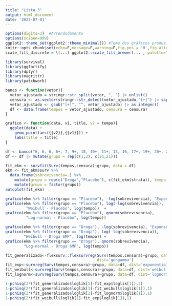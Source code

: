 ```yaml
---
title: "Lista 3"
output: html_document
date: '2022-07-01'
---
```


```r
options(digits=3)  #Arrendodamento
options(scipen=999)
ggplot2::theme_set(ggplot2::theme_minimal()) #Tema dos gráficos produzidos no ggplot2
knitr::opts_chunk$set(echo=F,message=F,warning=F,fig.pos = 'H',fig.align = 'center',fig.width=7.8, fig.height=3.85)
scale_fill_discrete = \(...) ggplot2::scale_fill_brewer(... , palette="Set1") #Fixa a scale do fill dos gráficos do ggplot2
```


```r
library(survival)
library(ggfortify)
library(dplyr)
library(magrittr)
library(patchwork)
```


```r
banco <- function(vetor){
  vetor_ajustado = stringr::str_split(vetor, ", ") |> unlist()
  censura <- as.vector(stringr::str_detect(vetor_ajustado,"[+]") |> sapply(\(x) if(x == TRUE ) 0 else 1))
  vetor_ajustado <- gsub("[+]", "", vetor_ajustado) |> as.integer()
  df <- data.frame(tempos = vetor_ajustado, censura = censura)
}

grafico <- function(data, v1, title, v2 = tempo){
  ggplot(data) +
    geom_point(aes({{v2}},{{v1}})) +
    labs(title = title)
}

```


```r
df <- banco("6, 6, 6, 6+, 7, 9+, 10, 10+, 11+, 13, 16, 17+, 19+, 20+, 22, 23, 25+, 32+, 32+, 34+, 35+, 1, 1, 2, 2, 3, 4, 4, 5, 5, 8, 8, 8, 8, 11, 11, 12, 12, 15, 17, 22, 23")
df <- df |> mutate(grupo = rep(c(1,2), c(21,21)))

```

```r
fit_ekm <- survfit(Surv(tempos,censura)~grupo, data = df)
ekm <- fit_ekm$surv %>% 
  data.frame(sobrevivencia=.) %>% 
    mutate(grupo = rep(c("Droga","Placebo"), c(fit_ekm$strata)), tempo = fit_ekm$time) %>%
    mutate(grupo = factor(grupo))
autoplot(fit_ekm)
```



```r
grafico(ekm %>% filter(grupo == "Placebo"), -log(sobrevivencia), "Exponencial - Placebo")  +
grafico(ekm %>% filter(grupo == "Placebo"), log(-log(sobrevivencia)), 
         "Weibull - Placebo", log(tempo))  +
grafico(ekm %>% filter(grupo == "Placebo"), qnorm(sobrevivencia), 
         "Log-normal - Placebo", log(tempo))  
```

```r
grafico(ekm %>% filter(grupo == "Droga"), -log(sobrevivencia), "Exponencial - Droga 6MP") +
grafico(ekm %>% filter(grupo == "Droga"), log(-log(sobrevivencia)), 
        "Weibull - Droga 6MP", log(tempo)) +
grafico(ekm %>% filter(grupo == "Droga"), qnorm(sobrevivencia), 
        "Log-normal - Droga 6MP", log(tempo))
```


```r
fit_generalizado<-flexsurv::flexsurvreg(Surv(tempos,censura)~grupo, data = df,
                                        dist='gengamma')
fit_exp<-survreg(Surv(tempos,censura)~grupo, data=df, dist='exponential')
fit_weibull<-survreg(Surv(tempos,censura)~grupo, data=df, dist='weibull')
fit_lognorm<-survreg(Surv(tempos,censura)~grupo, data=df, dist='lognormal')

1-pchisq(2*(fit_generalizado$loglik[1]-fit_exp$loglik[1]),2)
1-pchisq(2*(fit_generalizado$loglik[1]-fit_weibull$loglik[1]),1)
1-pchisq(2*(fit_generalizado$loglik[1]-fit_lognorm$loglik[1]),1)
1-pchisq(2*(fit_weibull$loglik[1]-fit_exp$loglik[1]),1)

```



